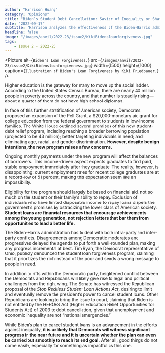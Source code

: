 ```yaml
---
author: "Harrison Huang"
category: "Opinions"
title: "Biden’s Student Debt Cancellation: Savior of Inequality or Shattered Hopes?"
date: "2022-09-17"
subtitle: "Harrison analyzes the effectiveness of the Biden-Harris administration’s student loan forgiveness program."
headline: false
image: "/images/anvil/2022-23/issue2/KikiBidensloanforgiveness.jpg"
tags:
    - Issue 2 - 2022-23
---
```


<Picture
alt={`Biden's Loan Forgiveness.`}
src={`/images/anvil/2022-23/issue2/KikiBidensloanforgiveness.jpg`}
width={1500}
height={1000}
caption={`Illustration of Biden's Loan Forgiveness by Kiki Friedbauer.`}
/>

Higher education is the gateway for many to move up the social ladder. According to the United States Census Bureau, there are nearly 40 million people in poverty across the country, and that number is steadily rising—about a quarter of them do not have high school diplomas.

In face of this further stratification of American society, Democrats proposed an expansion of the Pell Grant, a $20,000-monetary aid grant for college education from the federal government to students in low-income families. The White House outlined several promises of this new student-debt relief program, including reaching a broader borrowing population (projected to be 43 million); better targeting individuals in need; and eliminating age, racial, and gender discrimination. **However, despite benign intentions, the new program raises a few concerns.**

Ongoing monthly payments under the new program will affect the balances of borrowers. This income-driven aspect expects graduates to find paid, stable employment immediately after they graduate. The reality, however, is disappointing: current employment rates for recent college graduates are at a record-low of 51 percent, making this expectation seem like an impossibility.

Eligibility for the program should largely be based on financial aid, not so much on the student or their family’s ability to repay. Exclusion of individuals who have limited disposable income to repay loans dispels the government’s promises by ostracizing the lower class of American society. **Student loans are financial resources that encourage achievements among the young generation, not rejection letters that bar them from opportunities to lead a better life.**

The Biden-Harris administration has to deal with both intra-party and inter-party conflicts. Disagreements among Democratic moderates and progressives delayed the agenda to put forth a well-rounded plan, making any progress incremental at best. Tim Ryan, the Democrat representative of Ohio, publicly denounced the student loan forgiveness program, claiming that it prioritizes the rich instead of the poor and sends a wrong message to people in need.

In addition to rifts within the Democratic party, heightened conflict between the Democrats and Republicans will likely give rise to legal and political challenges from the right wing. The Senate has witnessed the Republican proposal of the _Stop Reckless Student Loan Actions Act_, desiring to limit and eventually remove the president’s power to cancel student loans. Other Republicans are looking to bring the issue to court, claiming that Biden is not entitled by the HEROES Act (Higher Education Relief Opportunities for Students Act) of 2003 to debt cancellation, given that unemployment and economic inequality are not “national emergencies.”

While Biden’s plan to cancel student loans is an advancement in the efforts against inequality, **it is unlikely that Democrats will witness significant progress in the near future and it is uncertain whether the plan can even be carried out smoothly to reach its end goal.** After all, good things do not come easily, especially for something as impactful as this one.